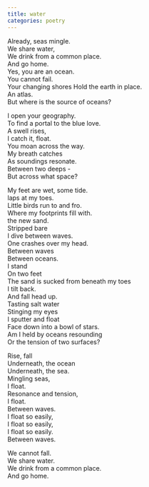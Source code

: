 ```yaml
---
title: water
categories: poetry
---
```


Already, seas mingle.  
We share water,  
We drink from a common place.  
And go home.  
Yes, you are an ocean.  
You cannot fail.  
Your changing shores Hold the earth in place.  
An atlas.  
But where is the source of oceans?  
  
I open your geography.  
To find a portal to the blue love.  
A swell rises,  
I catch it, float.  
You moan across the way.  
My breath catches  
As soundings resonate.  
Between two deeps -  
But across what space?  
  
My feet are wet, some tide.  
laps at my toes.  
Little birds run to and fro.  
Where my footprints fill with.  
the new sand.  
Stripped bare  
I dive between waves.  
One crashes over my head.  
Between waves  
Between oceans.  
I stand  
On two feet  
The sand is sucked from beneath my toes  
I tilt back.  
And fall head up.  
Tasting salt water  
Stinging my eyes  
I sputter and float  
Face down into a bowl of stars.  
Am I held by oceans resounding  
Or the tension of two surfaces?  
  
Rise, fall  
Underneath, the ocean  
Underneath, the sea.  
Mingling seas,  
I float.  
Resonance and tension,  
I float.  
Between waves.  
I float so easily,  
I float so easily,  
I float so easily.  
Between waves.  
  
We cannot fall.  
We share water.  
We drink from a common place.  
And go home.  
